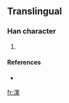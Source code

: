 ==Translingual==

===Han character===
{{Han char|rn=85|rad=水|as=11|sn=14|four=|canj=水竹廿人 (EHTO), 水田中人 (EWLO), X水田中人 (XEWLO)}}

# {{defn|Han|sort=水11}}

====References====
* {{Han ref|kx=0648.281|hdz=31724.011|uh=6F48|ud=28488}}

[[fr:潈]]